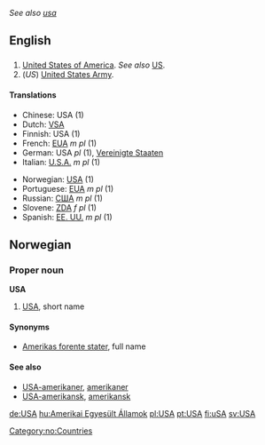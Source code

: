 ''See also [[usa]]''

==English==

==={{Initialism}}===

# [[United States|United States of America]]. ''See also'' [[US]].
# (''US'') [[United States Army]].

====Translations====
{{top}}
*Chinese: USA (1)
*Dutch: [[VSA]]
*Finnish: USA (1)
*French: [[EUA]] ''m pl'' (1)
*German: USA ''pl'' (1), [[Vereinigte Staaten]]
*Italian: [[U.S.A.]] ''m pl'' (1)
{{mid}}
*Norwegian: [[#Norwegian|USA]] (1)
*Portuguese: [[EUA]] ''m pl'' (1)
*Russian: [[США]] ''m pl'' (1)
*Slovene: [[ZDA]] ''f pl'' (1)
*Spanish: [[EE. UU.]] ''m pl'' (1)
{{bottom}}

==Norwegian==
===Proper noun===
[[Category:no:Countries]]
'''USA'''
#[[#English|USA]], short name
====Synonyms====
*[[Amerikas forente stater]], full name
====See also====
*[[USA-amerikaner]], [[amerikaner]]
*[[USA-amerikansk]], [[amerikansk]]

[[de:USA]]
[[hu:Amerikai Egyesült Államok]]
[[pl:USA]]
[[pt:USA]]
[[fi:uSA]]
[[sv:USA]]